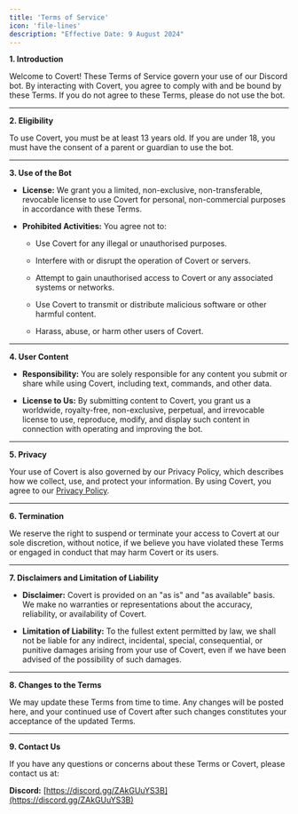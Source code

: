 ---
title: 'Terms of Service'
icon: 'file-lines'
description: "Effective Date: 9 August 2024"
---

**1. Introduction**

Welcome to Covert! These Terms of Service govern your use of our Discord bot. By interacting with Covert, you agree to comply with and be bound by these Terms. If you do not agree to these Terms, please do not use the bot.

***

**2. Eligibility**

To use Covert, you must be at least 13 years old. If you are under 18, you must have the consent of a parent or guardian to use the bot.

***

**3. Use of the Bot**

* **License:** We grant you a limited, non-exclusive, non-transferable, revocable license to use Covert for personal, non-commercial purposes in accordance with these Terms.

* **Prohibited Activities:** You agree not to:

  * Use Covert for any illegal or unauthorised purposes.

  * Interfere with or disrupt the operation of Covert or servers.

  * Attempt to gain unauthorised access to Covert or any associated systems or networks.

  * Use Covert to transmit or distribute malicious software or other harmful content.

  * Harass, abuse, or harm other users of Covert.

***

**4. User Content**

* **Responsibility:** You are solely responsible for any content you submit or share while using Covert, including text, commands, and other data.

* **License to Us:** By submitting content to Covert, you grant us a worldwide, royalty-free, non-exclusive, perpetual, and irrevocable license to use, reproduce, modify, and display such content in connection with operating and improving the bot.

***

**5. Privacy**

Your use of Covert is also governed by our Privacy Policy, which describes how we collect, use, and protect your information. By using Covert, you agree to our [Privacy Policy](https://docs1.covertbot.xyz/user-agreements/privacy-policy).

***

**6. Termination**

We reserve the right to suspend or terminate your access to Covert at our sole discretion, without notice, if we believe you have violated these Terms or engaged in conduct that may harm Covert or its users.

***

**7. Disclaimers and Limitation of Liability**

* **Disclaimer:** Covert is provided on an "as is" and "as available" basis. We make no warranties or representations about the accuracy, reliability, or availability of Covert.

* **Limitation of Liability:** To the fullest extent permitted by law, we shall not be liable for any indirect, incidental, special, consequential, or punitive damages arising from your use of Covert, even if we have been advised of the possibility of such damages.

***

**8. Changes to the Terms**

We may update these Terms from time to time. Any changes will be posted here, and your continued use of Covert after such changes constitutes your acceptance of the updated Terms.

***

**9. Contact Us**

If you have any questions or concerns about these Terms or Covert, please contact us at:

**Discord:** [https://discord.gg/ZAkGUuYS3B](https://discord.gg/ZAkGUuYS3B)